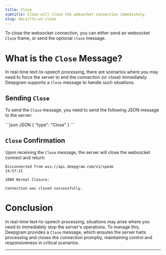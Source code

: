 ```yaml
---
title: Close
subtitle: Close will close the websocket connection immediately.
slug: docs/tts-ws-close
---
```



<Markdown src="../snippets/tts-ws.mdx" />

To close the websocket connection, you can either send an websocket `Close` frame, or send the optional `close` message.

# What is the `Close` Message?

In real-time text-to-speech processing, there are scenarios where you may need to force the server to end the connection (or close) immediately. Deepgram supports a `Close` message to handle such situations.

## Sending `Close`

To send the `Close` message, you need to send the following JSON message to the server:

<CodeGroup>
  ```json JSON
  {
      "type": "Close"
  }
  ```
</CodeGroup>

## `Close` Confirmation

Upon receiving the `Close` message, the server will close the websocket connect and return:

```
Disconnected from wss://api.deepgram.com/v1/speak  
14:57:21  

1000 Normal Closure:

Connection was closed successfully.
```

# Conclusion

In real-time text-to-speech processing, situations may arise where you need to immediately stop the server's operations. To manage this, Deepgram provides a `Close` message, which ensures the server halts processing and closes the connection promptly, maintaining control and responsiveness in critical scenarios.

***
